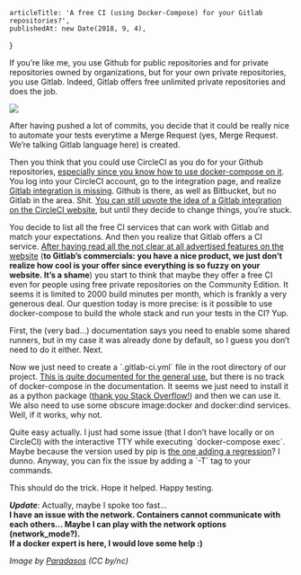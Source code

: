 
<Layout>

    articleTitle: 'A free CI (using Docker-Compose) for your Gitlab repositories?',
    publishedAt: new Date(2018, 9, 4),
}

<ArticleInfos meta={meta} />



If you’re like me, you use Github for public repositories and for private repositories owned by organizations, but for your own private repositories, you use Gitlab. Indeed, Gitlab offers free unlimited private repositories and does the job.

![](https://miro.medium.com/max/1400/1*UpEU7VjL87DbgUPiDxzTnA.jpeg)

After having pushed a lot of commits, you decide that it could be really nice to automate your tests everytime a Merge Request (yes, Merge Request. We’re talking Gitlab language here) is created.

Then you think that you could use CircleCI as you do for your Github repositories, [especially since you know how to use docker-compose on it](https://medium.com/@einenlum/testing-your-app-with-docker-compose-on-circleci-ffd4cc8e2cfa). You log into your CircleCI account, go to the integration page, and realize [Gitlab integration is missing](https://circleci.com/integrations/). Github is there, as well as Bitbucket, but no Gitlab in the area. Shit. [You can still upvote the idea of a Gitlab integration on the CircleCI website](https://circleci.com/ideas/?idea=CCI-I-248), but until they decide to change things, you’re stuck.

You decide to list all the free CI services that can work with Gitlab and match your expectations. And then you realize that Gitlab offers a CI service. [After having read all the not clear at all advertised features on the website](https://about.gitlab.com/features/gitlab-ci-cd/) (**to Gitlab’s commercials: you have a nice product, we just don’t realize how cool is your offer since everything is so fuzzy on your website. It’s a shame**) you start to think that maybe they offer a free CI even for people using free private repositories on the Community Edition. It seems it is limited to 2000 build minutes per month, which is frankly a very generous deal. Our question today is more precise: is it possible to use docker-compose to build the whole stack and run your tests in the CI? Yup.

First, the (very bad…) documentation says you need to enable some shared runners, but in my case it was already done by default, so I guess you don’t need to do it either. Next.

Now we just need to create a \`.gitlab-ci.yml\` file in the root directory of our project. [This is quite documented for the general use](https://docs.gitlab.com/ce/ci/yaml/), but there is no track of docker-compose in the documentation. It seems we just need to install it as a python package ([thank you Stack Overflow!](https://stackoverflow.com/a/42697808/3524372)) and then we can use it. We also need to use some obscure image:docker and docker:dind services. Well, if it works, why not.

Quite easy actually. I just had some issue (that I don’t have locally or on CircleCI) with the interactive TTY while executing \`docker-compose exec\`. Maybe because the version used by pip is [the one adding a regression](https://github.com/docker/compose/issues/5696#issue-299103105)? I dunno. Anyway, you can fix the issue by adding a \`-T\` tag to your commands.

This should do the trick. Hope it helped. Happy testing.

**_Update_**: Actually, maybe I spoke too fast…  
**I have an issue with the network. Containers cannot communicate with each others… Maybe I can play with the network options (network\_mode?).  
If a docker expert is here, I would love some help :)**

_Image by_ [_Paradasos_](https://www.flickr.com/photos/paradasos/7234825030/) _(CC by/nc)_

</Layout>
